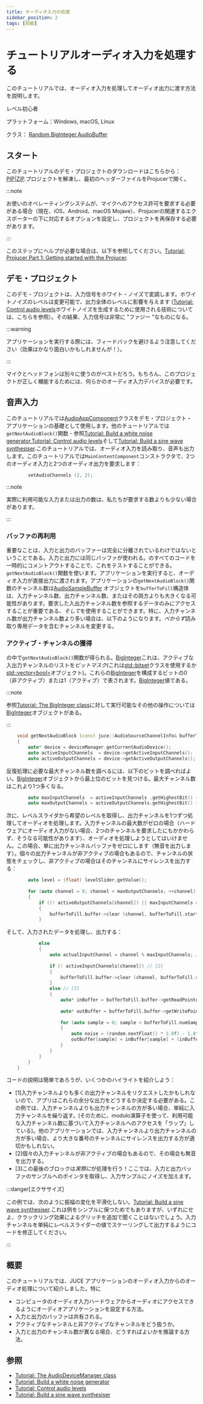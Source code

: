 ```yaml
---
title: オーディオ入力の処理
sidebar_position: 2
tags: [初級]
---
```


# チュートリアルオーディオ入力を処理する

<SourcePageLink path="tutorial_processing_audio_input" />

このチュートリアルでは、オーディオ入力を処理してオーディオ出力に渡す方法を説明します。

レベル初心者

プラットフォーム：Windows, macOS, Linux

クラス： [Random](https://docs.juce.com/master/classRandom.html "乱数発生器。"),[BigInteger](https://docs.juce.com/master/classBigInteger.html "任意に大きな整数クラス。"),[AudioBuffer](https://docs.juce.com/master/classAudioBuffer.html "浮動小数点オーディオサンプルを含むマルチチャンネルバッファ。")

## スタート

このチュートリアルのデモ・プロジェクトのダウンロードはこちらから：[PIP](https://docs.juce.com/master/tutorials/PIPs/ProcessingAudioInputTutorial.zip)|[ZIP](https://docs.juce.com/master/tutorials/ZIPs/ProcessingAudioInputTutorial.zip).プロジェクトを解凍し、最初のヘッダーファイルをProjucerで開く。

:::note

お使いのオペレーティングシステムが、マイクへのアクセス許可を要求する必要がある場合（現在、iOS、Android、macOS Mojave）、Projucerの関連するエクスポーターの下に対応するオプションを設定し、プロジェクトを再保存する必要があります。

:::

このステップにヘルプが必要な場合は、以下を参照してください。[Tutorial: Projucer Part 1: Getting started with the Projucer](../../getting-started/tutorial_new_projucer_project/).

## デモ・プロジェクト

このデモ・プロジェクトは、入力信号をホワイト・ノイズで変調します。ホワイトノイズのレベルは変更可能で、出力全体のレベルに影響を与えます ([Tutorial: Control audio levels](../../synth/tutorial_synth_level_control/)ホワイトノイズを生成するために使用される技術については、こちらを参照）。その結果、入力信号は非常に "ファジー "なものになる。

:::warning

アプリケーションを実行する際には、フィードバックを避けるよう注意してください（効果はかなり面白いかもしれませんが！）。

:::

マイクとヘッドフォンは別々に使うのがベストだろう。もちろん、このプロジェクトが正しく機能するためには、何らかのオーディオ入力デバイスが必要です。

## 音声入力

このチュートリアルでは[AudioAppComponent](https://docs.juce.com/master/classAudioAppComponent.html "オーディオ入出力デバイスからストリーミングするオーディオ・アプリケーションを書くための基本クラス。")クラスをデモ・プロジェクト・アプリケーションの基礎として使用します。他のチュートリアルでは`getNextAudioBlock()`関数 - 参照[Tutorial: Build a white noise generator](../../synth/tutorial_simple_synth_noise/),[Tutorial: Control audio levels](../../synth/tutorial_synth_level_control/)そして[Tutorial: Build a sine wave synthesiser](../../synth/tutorial_sine_synth/).このチュートリアルでは、オーディオ入力を読み取り、音声も出力します。このチュートリアルでは`MainContentComponent`コンストラクタで、2つのオーディオ入力と2つのオーディオ出力を要求します：

```cpp
        setAudioChannels (2, 2);
```

:::note

実際に利用可能な入力または出力の数は、私たちが要求する数よりも少ない場合があります。

:::

### バッファの再利用

重要なことは、入力と出力のバッファーは完全に分離されているわけではないということである。入力と出力には同じバッファが使われる。のすべてのコードを一時的にコメントアウトすることで、これをテストすることができる。`getNextAudioBlock()`関数を使います。アプリケーションを実行すると、オーディオ入力が直接出力に渡されます。アプリケーションの`getNextAudioBlock()`関数のチャンネル数は[AudioSampleBuffer](https://docs.juce.com/master/classAudioBuffer.html) オブジェクトを`bufferToFill`構造体は、入力チャンネル数、出力チャンネル数、またはその両方よりも大きくなる可能性があります。要求した入出力チャンネル数を参照するデータのみにアクセスすることが重要である、*そして*を使用することができます。特に、入力チャンネル数が出力チャンネル数より多い場合は、以下のようになります。*べからず*読み取り専用データを含むチャンネルを変更する。

### アクティブ・チャンネルの獲得

の中で`getNextAudioBlock()`関数が得られる。[BigInteger](https://docs.juce.com/master/classBigInteger.html "任意に大きな整数クラス。")これは、アクティブな入出力チャンネルのリストを*ビットマスク*(これは[std::bitset](https://docs.juce.com/master/http://www.cplusplus.com/reference/bitset/bitset/)クラスを使用するか[std::vector\<bool\>](https://docs.juce.com/master/http://www.cplusplus.com/reference/vector/vector-bool/)オブジェクト)。これらの[BigInteger](https://docs.juce.com/master/classBigInteger.html "任意に大きな整数クラス。")を構成するビットの0（非アクティブ）または1（アクティブ）で表されます。[BigInteger](https://docs.juce.com/master/classBigInteger.html "任意に大きな整数クラス。")値である。

:::note

参照[Tutorial: The BigInteger class](../../utility-classes/tutorial_big_integer/)に対して実行可能なその他の操作については[BigInteger](https://docs.juce.com/master/classBigInteger.html "任意に大きな整数クラス。")オブジェクトがある。

:::

```cpp
    void getNextAudioBlock (const juce::AudioSourceChannelInfo& bufferToFill) override
    {
        auto* device = deviceManager.getCurrentAudioDevice();
        auto activeInputChannels  = device->getActiveInputChannels();
        auto activeOutputChannels = device->getActiveOutputChannels();
```

反復処理に必要な最大チャンネル数を調べるには、以下のビットを調べればよい。[BigInteger](https://docs.juce.com/master/classBigInteger.html "任意に大きな整数クラス。")オブジェクトから最上位のビットを見つける。最大チャンネル数はこれより1つ多くなる。

```cpp
        auto maxInputChannels  = activeInputChannels .getHighestBit() + 1;
        auto maxOutputChannels = activeOutputChannels.getHighestBit() + 1;
```

次に、レベルスライダから希望のレベルを取得し、出力チャンネルを1つずつ処理してオーディオを処理します。入力チャンネルの最大数がゼロの場合（ハードウェアにオーディオ入力がない場合、2つのチャンネルを要求したにもかかわらず、そうなる可能性があります）、オーディオを処理しようとしてはいけません。この場合、単に出力チャンネルバッファをゼロにします（無音を出力します）。個々の出力チャンネルが非アクティブの場合もあるので、チャンネルの状態をチェックし、非アクティブの場合はそのチャンネルにサイレンスを出力する：

```cpp
        auto level = (float) levelSlider.getValue();
 
        for (auto channel = 0; channel < maxOutputChannels; ++channel)
        {
            if ((! activeOutputChannels[channel]) || maxInputChannels == 0)
            {
                bufferToFill.buffer->clear (channel, bufferToFill.startSample, bufferToFill.numSamples);
            }
```

そして、入力されたデータを処理し、出力する：

```cpp
            else
            {
                auto actualInputChannel = channel % maxInputChannels; // [1]
 
                if (! activeInputChannels[channel]) // [2]
                {
                    bufferToFill.buffer->clear (channel, bufferToFill.startSample, bufferToFill.numSamples);
                }
                else // [3]
                {
                    auto* inBuffer = bufferToFill.buffer->getReadPointer (actualInputChannel,
                                                                          bufferToFill.startSample);
                    auto* outBuffer = bufferToFill.buffer->getWritePointer (channel, bufferToFill.startSample);
 
                    for (auto sample = 0; sample < bufferToFill.numSamples; ++sample)
                    {
                        auto noise = (random.nextFloat() * 2.0f) - 1.0f;
                        outBuffer[sample] = inBuffer[sample] + (inBuffer[sample] * noise * level);
                    }
                }
            }
        }
    }
```

コードの説明は簡単であろうが、いくつかのハイライトを紹介しよう：

- \[1\]入力チャンネルよりも多くの出力チャンネルをリクエストしたかもしれないので、アプリはこれらの余分な出力をどうするか決定する必要がある。この例では、入力チャンネルよりも出力チャンネルの方が多い場合、単純に入力チャンネルを繰り返す。(そのために、modulo演算子を使って、利用可能な入力チャンネル数に基づいて入力チャンネルへのアクセスを「ラップ」している)。他のアプリケーションでは、入力チャンネルより出力チャンネルの方が多い場合、より大きな番号のチャンネルにサイレンスを出力する方が適切かもしれない。
- \[2\]個々の入力チャンネルが非アクティブの場合もあるので、その場合も無音を出力する。
- \[3\]この最後のブロックは*実際に*が処理を行う！ここでは、入力と出力バッファのサンプルへのポインタを取得し、入力サンプルにノイズを加えます。

:::danger[エクササイズ]

この例では、次のように振幅の変化を平滑化しない。[Tutorial: Build a sine wave synthesiser](../../synth/tutorial_sine_synth/).これは例をシンプルに保つためでもありますが、いずれにせよ、クラックリング効果によるグリッチを追加で聞くことはないでしょう。入力チャンネルを単純にレベルスライダーの値でスケーリングして出力するようにコードを修正してください。

:::

## 概要

このチュートリアルでは、JUCE アプリケーションのオーディオ入力からのオーディオ処理について紹介しました。特に

- コンピュータのオーディオ入力ハードウェアからオーディオにアクセスできるようにオーディオアプリケーションを設定する方法。
- 入力と出力のバッファは共有される。
- アクティブなチャンネルと非アクティブなチャンネルをどう扱うか。
- 入力と出力のチャンネル数が異なる場合、どうすればよいかを推論する方法。

## 参照

- [Tutorial: The AudioDeviceManager class](../tutorial_audio_device_manager/)
- [Tutorial: Build a white noise generator](../../synth/tutorial_simple_synth_noise/)
- [Tutorial: Control audio levels](../../synth/tutorial_synth_level_control/)
- [Tutorial: Build a sine wave synthesiser](../../synth/tutorial_sine_synth/)
